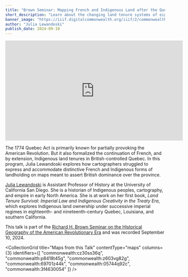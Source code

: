 ```yaml
---
title: "Brown Seminar: Mapping French and Indigenous Land after the Quebec Act"
short_description: "Learn about the changing land tenure systems of eighteenth-century Canada as seen through maps"
banner_image: "https://iiif.digitalcommonwealth.org/iiif/2/commonwealth:08615n92t/1868,3365,6903,2830/,1200/0/default.jpg"
author: "Julia Lewandoski"
publish_date: 2024-09-10
---
```


<iframe width="560" height="315" src="https://www.youtube.com/embed/kR045X5M34I?si=J6MN1t0Ht0xvT8PZ" title="YouTube video player" frameborder="0" allow="accelerometer; autoplay; clipboard-write; encrypted-media; gyroscope; picture-in-picture; web-share" referrerpolicy="strict-origin-when-cross-origin" allowfullscreen></iframe>

The 1774 Quebec Act is primarily known for partially provoking the American Revolution. But it also formalized the continuation of French, and by extension, Indigenous land tenures in British-controlled Quebec. In this program, Julia Lewandoski explores how cartographers struggled to express and accommodate distinctive French and Indigenous forms of landholding on maps meant to assert British dominance over the province.

[Julia Lewandoski](https://history.ucsd.edu/people/faculty/lewandoski.html) is Assistant Professor of History at the University of California San Diego. She is a historian of Indigenous peoples, cartography, and empire in early North America. She is at work on her first book, *Land Tenure Survival: Imperial Law and Indigenous Creativity in the Treaty Era*, which explores Indigenous land ownership under successive imperial regimes in eighteenth- and nineteenth-century Quebec, Louisiana, and southern California.

This talk is part of the [Richard H. Brown Seminar on the Historical Geography of the American Revolutionary Era](https://www.leventhalmap.org/tags/richard-h.-brown-seminar/) and was recorded September 10, 2024.

<CollectionGrid
    title="Maps from this Talk"
    contentType="maps"
    columns={3}
    identifiers={[
        "commonwealth:cz30ss36q",
        "commonwealth:p8418t45g",
        "commonwealth:z603vg82g",
        "commonwealth:69701z44k",
        "commonwealth:05744q92c",
        "commonwealth:3f4630054"
    ]}
/>

